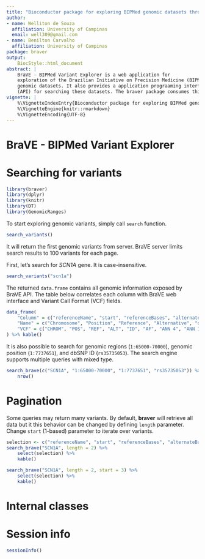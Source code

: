 ```yaml
---
title: "Bioconductor package for exploring BIPMed genomic datasets through BraVE API"
author:
- name: Welliton de Souza
  affiliation: University of Campinas
  email: well309@gmail.com
- name: Benilton Carvalho
  affiliation: University of Campinas
package: braver
output: 
    BiocStyle::html_document
abstract: |
    BraVE - BIPMed Variant Explorer is a web application for
    exploration of the Brazilian Initiative on Precision Medicine (BIPMed)
    genomic datasets. It also provides a application prograaming interface
    (API) for searching these datasets. The braver package consumes this API.
vignette: |
    %\VignetteIndexEntry{Bioconductor package for exploring BIPMed genomic datasets through BraVE API}
    %\VignetteEngine{knitr::rmarkdown}
    %\VignetteEncoding{UTF-8}
---
```


# BraVE - BIPMed Variant Explorer

# Searching for variants

```r
library(braver)
library(dplyr)
library(knitr)
library(DT)
library(GenomicRanges)
```

To start exploring genomic variants, simply call `search` function.

```r
search_variants()
```

It will return the first genomic variants from server. BraVE server limits search results to 100 variants for each page.

First, let's search for _SCN1A_ gene. It is case-insensitive.

```r
search_variants("scn1a")
```

The returned `data.frame` contains all genomic information exposed by BraVE API. The table below correlates each column with BraVE web interface and Variant Call Format (VCF) fields.

```r
data_frame(
    "Column" = c("referenceName", "start", "referenceBases", "alternateBases", "snpIds", "alleleFrequency", "geneSymbol", "hgvs", "clnsig", "coverage", "genotypeQuality", "datasetId", "totalSamples", "assemblyId"),
    "Name" = c("Chromosome", "Position", "Reference", "Alternative", "dbSNP", "Frequency", "Genes", "HGVS Notations", "Clinical Significance", "Coverage", "Genotype Quality", "Dataset", "Samples", "Assembly"),
    "VCF" = c("CHROM", "POS", "REF", "ALT", "ID", "AF", "ANN 4", "ANN 10", "CLNSIG", "DP", "GQ", "-", "-", "-")
) %>% kable()
```

It is also possible to search for genomic regions (`1:65000-70000`), genomic position (`1:7737651`), and dbSNP ID (`rs35735053`). The search engine supports multiple queries with mixed type.

```r
search_brave(c("SCN1A", "1:65000-70000", "1:7737651", "rs35735053")) %>%
    nrow()
```

# Pagination

Some queries may return many variants. By default, **braver** will retrieve all data but it this behavior can be changed by defining `length` parameter. Change `start` (1-based) parameter to iterate over variants.

```r
selection <- c("referenceName", "start", "referenceBases", "alternateBases")
search_brave("SCN1A", length = 2) %>%
    select(selection) %>%
    kable()

search_brave("SCN1A", length = 2, start = 3) %>%
    select(selection) %>%
    kable()
```

# Internal classes

# Session info {.unnumbered}

```r
sessionInfo()
```
